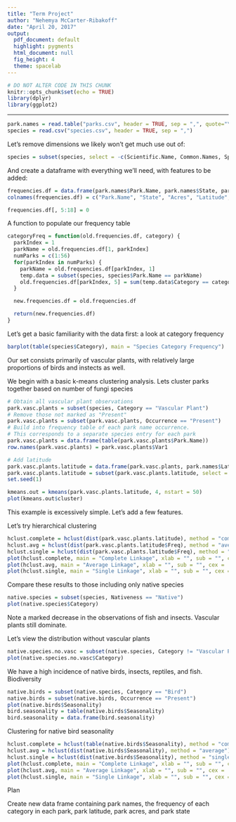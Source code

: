 ```yaml
---
title: "Term Project"
author: "Nehemya McCarter-Ribakoff"
date: "April 20, 2017"
output:
  pdf_document: default
  highlight: pygments
  html_document: null
  fig_height: 4
  theme: spacelab
---
```


```r
# DO NOT ALTER CODE IN THIS CHUNK
knitr::opts_chunk$set(echo = TRUE)
library(dplyr)
library(ggplot2)

```

* * *

```r
park.names = read.table("parks.csv", header = TRUE, sep = ",", quote="\"'", dec=".")
species = read.csv("species.csv", header = TRUE, sep = ",")
```

Let's remove dimensions we likely won't get much use out of:

```r
species = subset(species, select = -c(Scientific.Name, Common.Names, Species.ID, Record.Status))
```

And create a dataframe with everything we'll need, with features to be added:

```r
frequencies.df = data.frame(park.names$Park.Name, park.names$State, park.names$Acres, park.names$Latitude, "Vascular.Plant.Freq", "Bird.Freq", "Insect.Freq", "Fungi.Freq", "Nonvasc.Plant.Freq", "Fish.Freq", "Mammal.Freq", "Intervebrate.Freq", "Reptile.Freq", "Algae.Freq", "Slug/Snail.Freq", "Spider/Scorpion.Freq", "Ambphibian.Freq", "Crustacean.Freq")
colnames(frequencies.df) = c("Park.Name", "State", "Acres", "Latitude", "Vascular.Plant.Freq", "Brid.Freq", "Insect.Freq", "Fungi.Freq", "Nonvasc.Plant.Freq", "Fish.Freq", "Mammal.Freq", "Intervebrate.Freq", "Reptile.Freq", "Algae.Freq", "SlugSnail.Freq", "SpiderScorpion.Freq", "Ambhipian.Freq", "Crustacean.Freq")

frequencies.df[, 5:18] = 0
```

A function to populate our frequency table

```r
categoryFreq = function(old.frequencies.df, category) {
  parkIndex = 1
  parkName = old.frequencies.df[1, parkIndex]
  numParks = c(1:56)
  for(parkIndex in numParks) {
    parkName = old.frequencies.df[parkIndex, 1]
    temp.data = subset(species, species$Park.Name == parkName)
    old.frequencies.df[parkIndex, 5] = sum(temp.data$Category == category)
  }

  new.frequencies.df = old.frequencies.df

  return(new.frequencies.df)
}
```

Let's get a basic familiarity with the data first: a look at category frequency

```r
barplot(table(species$Category), main = "Species Category Frequency")
```

Our set consists primarily of vascular plants, with relatively large proportions of birds and instects as well.


We begin with a basic k-means clustering analysis. Lets cluster parks together based on number of fungi species

```r
# Obtain all vascular plant observations
park.vasc.plants = subset(species, Category == "Vascular Plant")
# Remove those not marked as "Present"
park.vasc.plants = subset(park.vasc.plants, Occurrence == "Present")
# Build into frequency table of each park name occurrence.
# This corresponds to a separate species entry for each park
park.vasc.plants = data.frame(table(park.vasc.plants$Park.Name))
row.names(park.vasc.plants) = park.vasc.plants$Var1

# Add latitude
park.vasc.plants.latitude = data.frame(park.vasc.plants, park.names$Latitude)
park.vasc.plants.latitude = subset(park.vasc.plants.latitude, select = -Var1)
set.seed(1)

kmeans.out = kmeans(park.vasc.plants.latitude, 4, nstart = 50)
plot(kmeans.out$cluster)
```

This example is excessively simple. Let's add a few features.


Let's try hierarchical clustering

```r
hclust.complete = hclust(dist(park.vasc.plants.latitude), method = "complete")
hclust.avg = hclust(dist(park.vasc.plants.latitude$Freq), method = "average")
hclust.single = hclust(dist(park.vasc.plants.latitude$Freq), method = "single")
plot(hclust.complete, main = "Complete Linkage", xlab = "", sub = "", cex = .9)
plot(hclust.avg, main = "Average Linkage", xlab = "", sub = "", cex = .9)
plot(hclust.single, main = "Single Linkage", xlab = "", sub = "", cex = .9)
```


Compare these results to those including only native species
```r
native.species = subset(species, Nativeness == "Native")
plot(native.species$Category)
```

Note a marked decrease in the observations of fish and insects. Vascular plants still dominate.

Let's view the distribution without vascular plants

```r
native.species.no.vasc = subset(native.species, Category != "Vascular Plant")
plot(native.species.no.vasc$Category)
```

We have a high incidence of native birds, insects, reptiles, and fish.
Biodiversity

```r
native.birds = subset(native.species, Category == "Bird")
native.birds = subset(native.birds, Occurrence == "Present")
plot(native.birds$Seasonality)
bird.seasonality = table(native.birds$Seasonality)
bird.seasonality = data.frame(bird.seasonality)
```

Clustering for native bird seasonality

```r
hclust.complete = hclust(table(native.birds$Seasonality), method = "complete")
hclust.avg = hclust(dist(native.birds$Seasonality), method = "average")
hclust.single = hclust(dist(native.birds$Seasonality), method = "single")
plot(hclust.complete, main = "Complete Linkage", xlab = "", sub = "", cex = .9)
plot(hclust.avg, main = "Average Linkage", xlab = "", sub = "", cex = .9)
plot(hclust.single, main = "Single Linkage", xlab = "", sub = "", cex = .9)
```

Plan

Create new data frame containing park names, the frequency of each category in each park, park latitude, park acres, and park state

